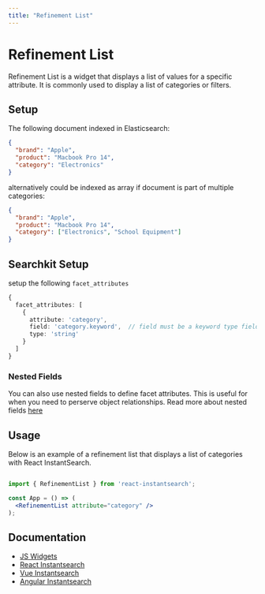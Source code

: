 ```yaml
---
title: "Refinement List"
---
```


# Refinement List

Refinement List is a widget that displays a list of values for a specific attribute. It is commonly used to display a list of categories or filters.

## Setup

The following document indexed in Elasticsearch:

```json
{
  "brand": "Apple",
  "product": "Macbook Pro 14",
  "category": "Electronics"
}
```

alternatively could be indexed as array if document is part of multiple categories:

```json
{
  "brand": "Apple",
  "product": "Macbook Pro 14",
  "category": ["Electronics", "School Equipment"]
}
```

## Searchkit Setup

setup the following `facet_attributes`

```ts
{
  facet_attributes: [
    { 
      attribute: 'category', 
      field: 'category.keyword',  // field must be a keyword type field
      type: 'string' 
    }
  ]
}

```

### Nested Fields

You can also use nested fields to define facet attributes. This is useful for when you need to perserve object relationships. Read more about nested fields [here](/docs/guides/facets/string-based-facets#nested-fields-support)

## Usage

Below is an example of a refinement list that displays a list of categories with React InstantSearch.

```jsx

import { RefinementList } from 'react-instantsearch';

const App = () => (
  <RefinementList attribute="category" />
);

``` 

## Documentation

- [JS Widgets](https://www.algolia.com/doc/api-reference/widgets/refinement-list/js/)
- [React Instantsearch](https://www.algolia.com/doc/api-reference/widgets/refinement-list/react/)
- [Vue Instantsearch](https://www.algolia.com/doc/api-reference/widgets/refinement-list/vue/)
- [Angular Instantsearch](https://www.algolia.com/doc/api-reference/widgets/refinement-list/angular/)